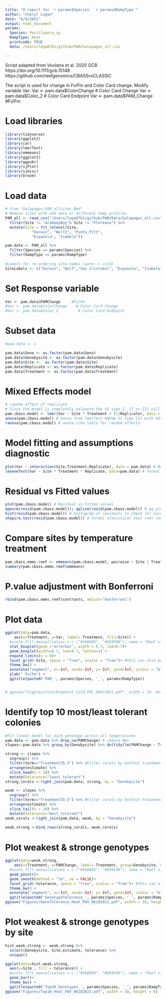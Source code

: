 ```yaml
---
title: "A report for `r params$Species` `r params$RampType`"
author: "Cheryl Logan"
date: "6/9/2021"
output: html_document
params:
  Species: Pocillopora_sp
  RampType: Heat
  printcode: TRUE
  data: /Users/loga8761/github/PAM/Galapagos_all.csv

---
```


Script adapted from Voolstra et al. 2020 GCB
https://doi.org/10.1111/gcb.15148
https://github.com/reefgenomics/CBASSvsCLASSIC

The script is used for change in Fv/Fm and Color Card change. Modify variable Var:
Var <- pam.data$ColorChange # Color Card Change
Var <- pam.data$Color_2 # Color Card Endpoint
Var <- pam.data$PAM_Change #Fv/Fm

# Load libraries
```r
library(tidyverse)
library(ggplot2)
library(car)
library(lmerTest)
library(emmeans)
library(ggplot2)
library(ggpubr)
library(sjPlot)
library(sjmisc)
library(broom)
```

# Load data 
```r
# from "Galapagos_PAM_allsites.Rmd"
# Remove sites with odd data or different temp profiles
PAM_all <- read_csv("/Users/loga8761/github/PAM/Data/Galapagos_all.csv") %>%
  filter(Site != "AcademyBay"& Site != "Floreana") %>%
  mutate(Site = fct_relevel(Site, 
            "Darwin", "Wolf2", "Punta_Pitt", 
            "Espanola", "Isabela"))  

pam.data <- PAM_all %>%
  filter(Species == params$Species) %>%
  filter(RampType == params$RampType) 
  
#Labels for re-ordering site names (warm -> cold)
SiteLabels <- c("Darwin", "Wolf","San Cristobal", "Espanola", "Isabela")
```

# Set Response variable
```r
Var <- pam.data$PAMChange     #Fv/Fm
#Var <- pam.data$ColorChange    # Color Card Change
#Var <- pam.data$Color_2         # Color Card Endpoint
```

# Subset data
```r
#pam.data <- x

pam.data$Geno <- as.factor(pam.data$Geno)
pam.data$Genobysite <- as.factor(pam.data$Genobysite)
pam.data$Site <-  as.factor(pam.data$Site)
pam.data$Replicate <- as.factor(pam.data$Replicate)
pam.data$Treatment <- as.factor(pam.data$Treatment)
```

# Mixed Effects model 
```r
# random effect of replicate 
# Since the model is completely balanced the SS type I, II or III will provide the same result
pam.cbass.model <- lmer(Var ~ Site * Treatment + (1|Replicate), data = pam.data)
anova(pam.cbass.model) # anova from lmerTest ANOVA SS Type III with ddf="Satterthwaite"
ranova(pam.cbass.model) # anova-like table for random effects
```

# Model fitting and assumptions diagnostic
```r
plot(Var ~ interaction(Site,Treatment,Replicate), data = pam.data) # Box-plot homogeneity of variance
leveneTest(Var ~ Site * Treatment * Replicate, data=pam.data) # formal statistical test for homogeinity of variance (not recommended due the small sample size)
```

# Residual vs Fitted values
```r
plot(pam.cbass.model) # Residual vs Fitted values
qqnorm(resid(pam.cbass.model)); qqline(resid(pam.cbass.model)) # qq plot to check for normal distribution of residuals
hist(resid(pam.cbass.model)) # histogram of residuals to check for normal distribution of residuals
shapiro.test(resid(pam.cbass.model)) # formal statistical test (not recommended due the small sample size)
```

# Compare sites by temperature treatment
```r
pam.cbass.emms.reef <- emmeans(pam.cbass.model, pairwise ~ Site | Treatment, weights = "proportional", adjust="none")
summary(pam.cbass.emms.reef$emmeans)
```

# P.value adjustment with Bonferroni
```r
rbind(pam.cbass.emms.reef$contrasts, adjust="bonferroni")
```

# Plot data
```r
ggplot(data=pam.data, 
    aes(x=Treatment, y=Var, label= Treatment, fill=Site)) +
  #scale_fill_manual(values = c ("#56B4E9", "#E69F00"), name = "Reef site") +
  stat_boxplot(geom ='errorbar', width = 0.7, lwd=0.7)+
  geom_boxplot(width=0.7, lwd=0.7, fatten=1) +
  expand_limits(y = 0)+
  facet_grid(~Site, space = "free", scales = "free")+ #this can also be used but rows and columns have to be specified -> facet_grid(. ~ experiment)
  theme_bw() +
  annotate("segment", x=-Inf, xend=-Inf, y=-Inf, yend=Inf, colour = "black", size=2)  + 
  ylab(" Fv/Fm") +
  ggtitle(paste0('PAM_', params$Species, '_', params$RampType))


# ggsave("Figures/ColorEndpoint_Cold_POC_09072021.pdf", width = 10, height = 6)
```

# Identify top 10 most/least tolerant colonies
```r
#Fit linear model for each genotype across all temperatures
pam.data <- pam.data %>% drop_na(PAMChange) # remove NAs
slopes<-pam.data %>% group_by(Genobysite) %>% do(tidy(lm(PAMChange ~ Treatment, .)))

strong <- slopes %>%
  ungroup() %>%
  filter(term=="Treatment35.5") %>% #Filter corals by hottest treatment
  arrange(estimate) %>%
  slice_head(n = 10) %>%
  mutate(tolerance="least_tolerant")
strong_corals <-right_join(pam.data, strong, by = "Genobysite")

weak <- slopes %>%
  ungroup() %>%
  filter(term=="Treatment35.5") %>% #Filter corals by hottest treatment
  arrange(estimate) %>%
  slice_tail(n = 10) %>%
  mutate(tolerance="most_tolerant")
weak_corals <-right_join(pam.data, weak, by = "Genobysite")
          
weak.strong <-bind_rows(strong_corals, weak_corals)

```

# Plot weakest & stronge genotypes
```r
ggplot(data=weak.strong, 
    aes(x=Treatment, y=PAMChange, label= Treatment, group=Genobysite, color=Site)) +
  #scale_fill_manual(values = c ("#56B4E9", "#E69F00"), name = "Reef site") +
  geom_point()+
  geom_smooth(method = "lm", se = FALSE)+
  facet_grid(~tolerance, space = "free", scales = "free")+ #this can also be used but rows and columns have to be specified -> facet_grid(. ~ experiment)
  theme_bw() +
  annotate("segment", x=-Inf, xend=-Inf, y=-Inf, yend=Inf, colour = "black", size=2)+
  ggtitle(paste0('GenotypeTolerance_', params$Species, '_', params$RampType)) 
ggsave("Figures/GenoTolerance_Heat_PAV_06102021.pdf", width = 10, height = 6)
```

# Plot weakest & stronge genotypes by site
```r
hist.weak.strong <- weak.strong %>%
  select(Genobysite, Site,estimate, tolerance) %>%
  unique()

ggplot(data=hist.weak.strong, 
  aes(x=Site , fill = tolerance)) +
  #scale_fill_manual(values = c ("#56B4E9", "#E69F00"), name = "Reef site") +
  geom_bar()+
  theme_bw() +
  ggtitle(paste0('Top10_Genotypes_', params$Species, '_', params$RampType)) 
ggsave("Figures/Top10_Heat_PAV_06102021.pdf", width = 10, height = 6)
```

